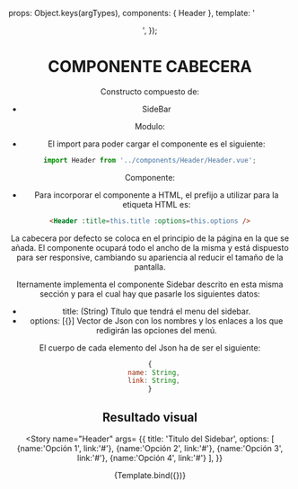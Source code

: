 

<Meta title="C.Compuestos/Header" component={Header} />

  props: Object.keys(argTypes),
  components: { Header },
  template: '<Header style="position:relative" :title=this.title :options=this.options />',
});

# COMPONENTE CABECERA

Constructo compuesto de:

- SideBar

Modulo:

- El import para poder cargar el componente es el siguiente:

```js live=true
import Header from '../components/Header/Header.vue';
```

Componente:

- Para incorporar el componente a HTML, el prefijo a utilizar para la etiqueta HTML es:

```html live=true
<Header :title=this.title :options=this.options />
```

La cabecera por defecto se coloca en el principio de la página en la que se añada. El componente ocupará todo el ancho de la misma y está dispuesto para ser responsive, cambiando su apariencia al reducir el tamaño de la pantalla.

Iternamente implementa el componente Sidebar descrito en esta misma sección y para el cual hay que pasarle los siguientes datos:

- title: (String) Título que tendrá el menu del sidebar.
- options: [{}] Vector de Json con los nombres y los enlaces a los que redigirán las opciones del menú.

El cuerpo de cada elemento del Json ha de ser el siguiente:

```js
{
  name: String,
  link: String,
}
```

## Resultado visual

<Story
  name="Header"
  args= {{
    title: 'Titulo del Sidebar',
    options: [
      {name:'Opción 1', link:'#'},
      {name:'Opción 2', link:'#'},
      {name:'Opción 3', link:'#'},
      {name:'Opción 4', link:'#'}
    ],
  }}
>
  {Template.bind({})}
</Story>